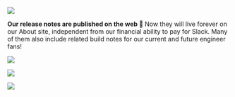 ![](https://res.cloudinary.com/dltbv060k/image/upload/v1748537637/12-1_grk1wp.png)

**Our release notes are published on the web 🏦**
Now they will live forever on our About site,
independent from our financial ability to pay for Slack.
Many of them also include related build notes
for our current and future engineer fans!

![](https://res.cloudinary.com/dltbv060k/image/upload/v1748537637/12-2_lmerwu.png)

![](https://res.cloudinary.com/dltbv060k/image/upload/v1748537641/12-3_jcowrv.png)

![](https://res.cloudinary.com/dltbv060k/image/upload/v1748537637/12-4_rchmod.png)

